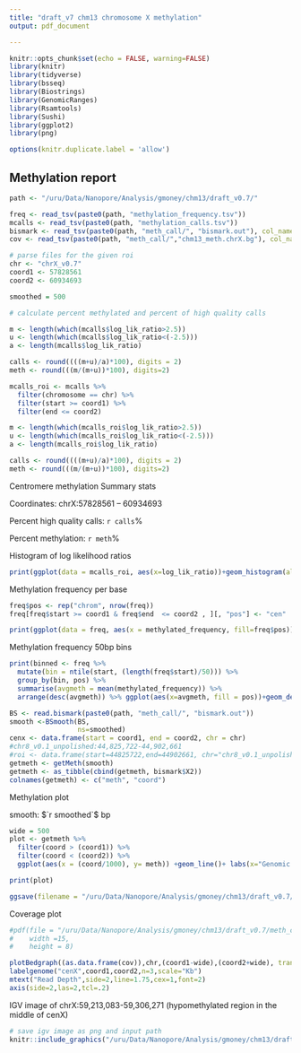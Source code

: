 ```yaml
---
title: "draft_v7 chm13 chromosome X methylation"
output: pdf_document

---
```


```r
knitr::opts_chunk$set(echo = FALSE, warning=FALSE)
library(knitr)
library(tidyverse)
library(bsseq)
library(Biostrings)
library(GenomicRanges)
library(Rsamtools)
library(Sushi)
library(ggplot2)
library(png)

options(knitr.duplicate.label = 'allow')
```

## Methylation report

```r
path <- "/uru/Data/Nanopore/Analysis/gmoney/chm13/draft_v0.7/"

freq <- read_tsv(paste0(path, "methylation_frequency.tsv"))
mcalls <- read_tsv(paste0(path, "methylation_calls.tsv"))
bismark <- read_tsv(paste0(path, "meth_call/", "bismark.out"), col_names = F)
cov <- read_tsv(paste0(path, "meth_call/","chm13_meth.chrX.bg"), col_names = F)

# parse files for the given roi
chr <- "chrX_v0.7"
coord1 <- 57828561
coord2 <- 60934693

smoothed = 500

# calculate percent methylated and percent of high quality calls

m <- length(which(mcalls$log_lik_ratio>2.5))
u <- length(which(mcalls$log_lik_ratio<(-2.5)))
a <- length(mcalls$log_lik_ratio)

calls <- round((((m+u)/a)*100), digits = 2)
meth <- round(((m/(m+u))*100), digits=2)

```

```r
mcalls_roi <- mcalls %>% 
  filter(chromosome == chr) %>%
  filter(start >= coord1) %>%
  filter(end <= coord2)

m <- length(which(mcalls_roi$log_lik_ratio>2.5))
u <- length(which(mcalls_roi$log_lik_ratio<(-2.5)))
a <- length(mcalls_roi$log_lik_ratio)

calls <- round((((m+u)/a)*100), digits = 2)
meth <- round(((m/(m+u))*100), digits=2)
```
Centromere methylation Summary stats

Coordinates: chrX:57828561 – 60934693

Percent high quality calls: `r calls`%  

Percent methylation: `r meth`%  

Histogram of log likelihood ratios

``` r
print(ggplot(data = mcalls_roi, aes(x=log_lik_ratio))+geom_histogram(alpha=.5, binwidth = .5, fill = "red")+theme_bw()+geom_vline(xintercept= c(-2.5, 2.5), linetype="dashed", color="black")+xlim(-25,25))

```
\newpage
Methylation frequency per base

```r
freq$pos <- rep("chrom", nrow(freq))
freq[freq$start >= coord1 & freq$end  <= coord2 , ][, "pos"] <- "cen"
```

``` r
print(ggplot(data = freq, aes(x = methylated_frequency, fill=freq$pos)) +geom_density(alpha=.5)+facet_wrap(~freq$pos, ncol=2)+theme_bw()+labs(x="methylated frequency (per base)", color="Position")+scale_fill_manual("region",values=c( "red", "green"))+theme(legend.position="bottom"))

```
\newpage
Methylation frequency 50bp bins

``` r
print(binned <- freq %>%
  mutate(bin = ntile(start, (length(freq$start)/50))) %>%
  group_by(bin, pos) %>%
  summarise(avgmeth = mean(methylated_frequency)) %>%
  arrange(desc(avgmeth)) %>% ggplot(aes(x=avgmeth, fill = pos))+geom_density(alpha=.5)+theme_bw()+labs(x="Average methylation frequency (bin size 50bps)")+facet_wrap(~pos, ncol=2)+scale_fill_manual("Region",values=c( "red", "green"))+theme(legend.position="bottom"))
```

\newpage

```r
BS <- read.bismark(paste0(path, "meth_call/", "bismark.out"))
smooth <-BSmooth(BS, 
                 ns=smoothed)
cenx <- data.frame(start = coord1, end = coord2, chr = chr)
#chr8_v0.1_unpolished:44,825,722-44,902,661
#roi <- data.frame(start=44825722,end=44902661, chr="chr8_v0.1_unpolished")
getmeth <- getMeth(smooth)
getmeth <- as_tibble(cbind(getmeth, bismark$X2))
colnames(getmeth) <- c("meth", "coord")
```

Methylation plot

smooth: $`r smoothed`$ bp

```r
wide = 500
plot <- getmeth %>% 
  filter(coord > (coord1)) %>%
  filter(coord < (coord2)) %>%
  ggplot(aes(x = (coord/1000), y= meth)) +geom_line()+ labs(x="Genomic coordinates (Kb)", y="Methylation")+theme_bw()

print(plot)

ggsave(filename = "/uru/Data/Nanopore/Analysis/gmoney/chm13/draft_v0.7/meth_call/figures/chrx_methylation.pdf", plot = plot, width = 12, height = 6)

```


Coverage plot

```r
#pdf(file = "/uru/Data/Nanopore/Analysis/gmoney/chm13/draft_v0.7/meth_call/figures/cenx_coverage.pdf",
#    width =15,
#    height = 8)

plotBedgraph((as.data.frame(cov)),chr,(coord1-wide),(coord2+wide), transparency =.5, color= SushiColors(2)(2)[1])
labelgenome("cenX",coord1,coord2,n=3,scale="Kb")
mtext("Read Depth",side=2,line=1.75,cex=1,font=2)
axis(side=2,las=2,tcl=.2)


```


\newpage

IGV image of chrX:59,213,083-59,306,271 (hypomethylated region in the middle of cenX)
```r
# save igv image as png and input path
knitr::include_graphics("/uru/Data/Nanopore/Analysis/gmoney/chm13/draft_v0.7/meth_call/figures/chrx_middle.png")
```



